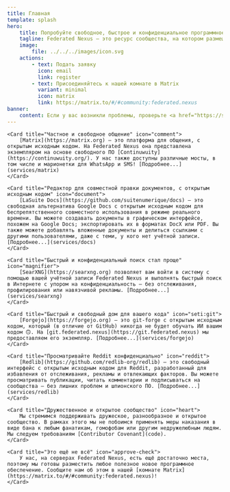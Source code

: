 ```yaml
---
title: Главная
template: splash
hero:
    title: Попробуйте свободное, быстрое и конфиденциальное программное обеспечение Federated Nexus
    tagline: Federated Nexus — это ресурс сообщества, на котором размещены несколько сервисов FOSS, в особенности федеративных, включая Matrix и Forgejo.
    image:
        file: ../../../images/icon.svg
    actions:
        - text: Подать заявку
          icon: email
          link: register
        - text: Присоединяйтесь к нашей комнате в Matrix
          variant: minimal
          icon: matrix
          link: https://matrix.to/#/#community:federated.nexus
banner:
	content: Если у вас возникли проблемы, проверьте <a href="https://status.federated.nexus">нашу страницу состояния.</a>
---
```



<CardGrid>

    <Card title="Частное и свободное общение" icon="comment">
        [Matrix](https://matrix.org) — это платформа для общения, с открытым исходным кодом. На Federated Nexus она представлена экземпляром на основе свободного ПО [Continuwuity](https://continuwuity.org/). У нас также доступны различные мосты, в том числе и марионетки для WhatsApp и SMS! [Подробнее...](services/matrix)
    </Card>

    <Card title="Редактор для совместной правки документов, с открытым исходным кодом" icon="document">
        [LaSuite Docs](https://github.com/suitenumerique/docs) — это свободная альтернатива Google Docs с открытым исходным кодом для беспрепятственного совместного использования в режиме реального времени. Вы можете создавать документы в графическом интерфейсе, похожем на Google Docs; экспортировать их в форматах DocX или PDF. Вы также можете добавлять вложенные документы и делиться ссылками с другими пользователями, даже с теми, у кого нет учётной записи. [Подробнее...](services/docs)
    </Card>

    <Card title="Быстрый и конфиденциальный поиск стал проще" icon="magnifier">
        [SearXNG](https://searxng.org) позволяет вам войти в систему с помощью вашей учётной записи Federated Nexus и выполнять быстрый поиск в Интернете с упором на конфиденциальность — без отслеживания, профилирования или навязчивой рекламы. [Подробнее...](services/searxng)
    </Card>

    <Card title="Быстрый и свободный дом для вашего кода" icon="seti:git">
        [Forgejo](https://forgejo.org) — это git-forge с открытым исходным кодом, который (в отличие от GitHub) никогда не будет обучать ИИ вашим кодом 🙃. На [git.federated.nexus](https://git.federated.nexus) мы предоставляем его экземпляр. [Подробнее...](services/forgejo)
    </Card>

    <Card title="Просматривайте Reddit конфиденциально" icon="reddit">
    	[Redlib](https://github.com/redlib-org/redlib) — это свободный интерфейс с открытым исходным кодом для Reddit, разработанный для избавления от отслеживания, рекламы и отвлекающих факторов. Вы можете просматривать публикации, читать комментарии и подписываться на сообщества — без лишних проблем и шпионского ПО. [Подробнее...](services/redlib)
    </Card>

    <Card title="Дружественное и открытое сообщество" icon="heart">
        Мы стремимся поддерживать дружеское, разнообразное и открытое сообщество. В рамках этого мы не побоимся применять меры наказания в виде бана к любым фанатикам, гомофобам или другим недружелюбным людям. Мы следуем требованиям [Contributor Covenant](code).
    </Card>

    <Card title="Это ещё не всё" icon="approve-check">
        У нас, на серверах Federated Nexus, есть ещё достаточно места, поэтому мы готовы разместить любое полезное новое программное обеспечение. Сообщите нам об этом в нашей [комнате Matrix](https://matrix.to/#/#community:federated.nexus)!
    </Card>

</CardGrid>
